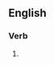 ==English==

===Verb===
{{head|en|present participle}}

# {{present participle of|commerce|lang=en|nocat=1}}